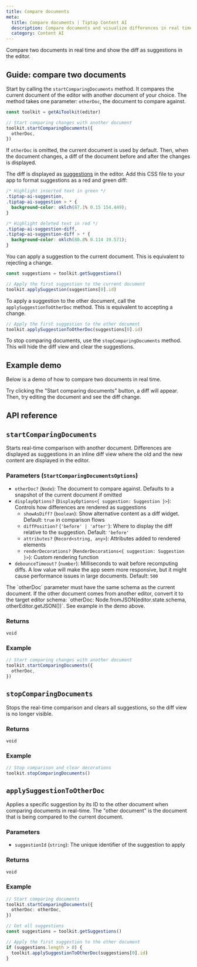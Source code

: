 ```yaml
---
title: Compare documents
meta:
  title: Compare documents | Tiptap Content AI
  description: Compare documents and visualize differences in real time.
  category: Content AI
---
```



Compare two documents in real time and show the diff as suggestions in the editor.

## Guide: compare two documents

Start by calling the `startComparingDocuments` method. It compares the current document of the editor with another document of your choice. The method takes one parameter: `otherDoc`, the document to compare against.

```ts
const toolkit = getAiToolkit(editor)

// Start comparing changes with another document
toolkit.startComparingDocuments({
  otherDoc,
})
```

If `otherDoc` is omitted, the current document is used by default. Then, when the document changes, a diff of the document before and after the changes is displayed.

The diff is displayed as [suggestions](/content-ai/capabilities/ai-toolkit/primitives/display-suggestions) in the editor. Add this CSS file to your app to format suggestions as a red and green diff:

```css
/* Highlight inserted text in green */
.tiptap-ai-suggestion,
.tiptap-ai-suggestion > * {
  background-color: oklch(87.1% 0.15 154.449);
}

/* Highlight deleted text in red */
.tiptap-ai-suggestion-diff,
.tiptap-ai-suggestion-diff > * {
  background-color: oklch(80.8% 0.114 19.571);
}
```

You can apply a suggestion to the current document. This is equivalent to rejecting a change.

```ts
const suggestions = toolkit.getSuggestions()

// Apply the first suggestion to the current document
toolkit.applySuggestion(suggestions[0].id)
```

To apply a suggestion to the other document, call the `applySuggestionToOtherDoc` method. This is equivalent to accepting a change.

```ts
// Apply the first suggestion to the other document
toolkit.applySuggestionToOtherDoc(suggestions[0].id)
```

To stop comparing documents, use the `stopComparingDocuments` method. This will hide the diff view and clear the suggestions.

## Example demo

Below is a demo of how to compare two documents in real time.

<CodeDemo
  isPro
  isLarge
  path="/Extensions/AiToolkitCompareDocuments"
  src="https://deploy-preview-405--tiptap-pro.netlify.app/preview/Extensions/AiToolkitCompareDocuments"
/>

Try clicking the "Start comparing documents" button, a diff will appear. Then, try editing the document and see the diff change.

## API reference

## `startComparingDocuments`

Starts real-time comparison with another document. Differences are displayed as suggestions in an inline diff view where the old and the new content are displayed in the editor.

### Parameters (`StartComparingDocumentsOptions`)

- `otherDoc?` (`Node`): The document to compare against. Defaults to a snapshot of the current document if omitted
- `displayOptions?` (`DisplayOptions<{ suggestion: Suggestion }>`): Controls how differences are rendered as suggestions
  - `showAsDiff?` (`boolean`): Show alternative content as a diff widget. Default: `true` in comparison flows
  - `diffPosition?` (`'before' | 'after'`): Where to display the diff relative to the suggestion. Default: `'before'`
  - `attributes?` (`Record<string, any>`): Attributes added to rendered elements
  - `renderDecorations?` (`RenderDecorations<{ suggestion: Suggestion }>`): Custom rendering function
- `debounceTimeout?` (`number`): Milliseconds to wait before recomputing diffs. A low value will make the app seem more responsive, but it might cause performance issues in large documents. Default: `500`

<Callout title="Schema issue" variant="warning">
  The `otherDoc` parameter must have the same schema as the current document. If the other document
  comes from another editor, convert it to the target editor schema: `otherDoc:
  Node.fromJSON(editor.state.schema, otherEditor.getJSON())`. See example in the demo above.
</Callout>

### Returns

`void`

### Example

```ts
// Start comparing changes with another document
toolkit.startComparingDocuments({
  otherDoc,
})
```

## `stopComparingDocuments`

Stops the real-time comparison and clears all suggestions, so the diff view is no longer visible.

### Returns

`void`

### Example

```ts
// Stop comparison and clear decorations
toolkit.stopComparingDocuments()
```

## `applySuggestionToOtherDoc`

Applies a specific suggestion by its ID to the other document when comparing documents in real-time. The "other document" is the document that is being compared to the current document.

### Parameters

- `suggestionId` (`string`): The unique identifier of the suggestion to apply

### Returns

`void`

### Example

```ts
// Start comparing documents
toolkit.startComparingDocuments({
  otherDoc: otherDoc,
})

// Get all suggestions
const suggestions = toolkit.getSuggestions()

// Apply the first suggestion to the other document
if (suggestions.length > 0) {
  toolkit.applySuggestionToOtherDoc(suggestions[0].id)
}
```
